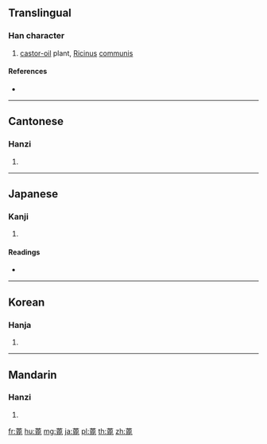 {{character info/new}}
{{also|芘}}
==Translingual==

===Han character===
{{Han char|rn=140|rad=艸|as=10|sn=16|four=44711|canj=THWP,XTHWP}}

# [[castor-oil]] plant, [[Ricinus]] [[communis]]

====References====
* {{Han ref|kx=1052.051|dkj=31626|hdz=53265.110|uh=84D6|ud=34006|bh=E3C9|bd=58313}}

----

==Cantonese==

===Hanzi===
{{yue-hanzi|jyut=[[bei6]]|y=bei6}}

# {{defn|lang=yue|sort=艸10}}

----

==Japanese==

===Kanji===
{{ja-kanji|grade=|rs=艸10}}

# {{defn|lang=ja|sort=艸10}}

====Readings====
* {{ja-readings|on=[[ひ]] (hi), [[へい]] (hei)|kun=|nanori=}}

----

==Korean==

===Hanja===
{{ko-hanja|hangeul=비|eumhun=|rv=bi|mr=pi|y=pi}}

# {{defn|lang=ko|sort=艸10}}

----

==Mandarin==

===Hanzi===
{{cmn-hanzi|pin=[[bì]] ([[bi4]])|wg=pi<sup>4</sup>}}

# {{defn|lang=cmn|sort=艸10}}

[[fr:蓖]]
[[hu:蓖]]
[[mg:蓖]]
[[ja:蓖]]
[[pl:蓖]]
[[th:蓖]]
[[zh:蓖]]